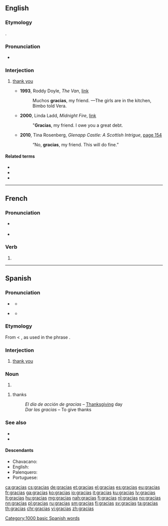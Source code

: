 {{also|Gracias}}
==English==

===Etymology===
{{bor|en|es|gracias||thank you}}.

===Pronunciation===
* {{a|US}} {{IPA|/ˈɡɹɑ.si.əs/|lang=en}}

===Interjection===
{{en-interj}}

# {{lb|en|US|colloquial}} [[thank you]]
#* '''1993''', Roddy Doyle, ''The Van'', [http://books.google.com/books?id=sVDf5eDXxC8C&pg=PT55&dq=%22gracias+my+friend%22&hl=en&sa=X&ei=cEraT631Ju6A2QXvurnCBg&ved=0CEUQ6AEwAw link]
#*: Muchos '''gracias''', my friend. —The girls are in the kitchen, Bimbo told Vera.
#* '''2000''', Linda Ladd, ''Midnight Fire'', [http://books.google.com/books?id=pExIk4zwlpQC&pg=PT47&dq=%22gracias+my+friend%22&hl=en&sa=X&ei=cEraT631Ju6A2QXvurnCBg&ved=0CDkQ6AEwAQ link]
#*: "'''Gracias''', my friend. I owe you a great debt.
#* '''2010''', Tina Rosenberg, ''Glenapp Castle: A Scottish Intrigue'', [http://books.google.com/books?id=mYoyfN6WoScC&pg=PA154&dq=%22gracias+my+friend%22&hl=en&sa=X&ei=cEraT631Ju6A2QXvurnCBg&ved=0CGIQ6AEwCA page 154]
#*: “No, '''gracias''', my friend. This will do fine.”

====Related terms====
* {{l|en|muchas gracias}}
* {{l|en|grassy arse}}
* {{l|en|grassy ass}}

----

==French==
===Pronunciation===
* {{a|France}} {{IPA|/ɡʁa.sja/|lang=fr}}
* {{a|Québec}} {{IPA|/ɡʁa.sjɑ/|[ɡʁa.sjɑ]|[ɡʁa.sjɔ]|lang=fr}}

===Verb===
{{fr-verb-form}}

# {{inflection of|gracier||2|s|phis|lang=fr}}

----

==Spanish==

===Pronunciation===
* {{a|Spain}} {{IPA|/ˈɡɾa.θjas/|lang=es}} 
** {{audio|Gracias (español).ogg|audio (Spain)|lang=es}}
* {{a|Latin America}} {{IPA|/ˈɡɾa.sjas/|lang=es}} 
** {{audio|Gracias.ogg|audio|lang=es}}

===Etymology===
From {{m|es|gracia}} < {{etyl|la|es}} {{m|la|gratia}}, as used in the phrase {{m|la|[[gratia]]s [[agere]]||to express thanks}}.

===Interjection===
{{head|es|interjection}}

# [[thank you]]

===Noun===
{{head|es|noun form}}
# {{plural of|gracia|lang=es}}

{{es-noun|f-p}}

# thanks
#: ''El día de acción de gracias'' &ndash; [[Thanksgiving]] day
#: ''Dar las gracias'' &ndash; To give thanks

===See also===
* {{l|es|agradecer}}
* {{l|es|gracia}}

====Descendants====
* Chavacano: {{l|cbk|grasyas}}
* English: {{l|en|gracias}}
* Palenquero: {{l|pln|nglasia}}
* Portuguese: {{l|pt|grácias}}

[[Category:1000 basic Spanish words]]

[[ca:gracias]]
[[cs:gracias]]
[[de:gracias]]
[[et:gracias]]
[[el:gracias]]
[[es:gracias]]
[[eu:gracias]]
[[fr:gracias]]
[[ga:gracias]]
[[ko:gracias]]
[[io:gracias]]
[[it:gracias]]
[[ku:gracias]]
[[lv:gracias]]
[[lt:gracias]]
[[hu:gracias]]
[[mg:gracias]]
[[nah:gracias]]
[[fj:gracias]]
[[nl:gracias]]
[[no:gracias]]
[[nn:gracias]]
[[pl:gracias]]
[[ru:gracias]]
[[sm:gracias]]
[[fi:gracias]]
[[sv:gracias]]
[[ta:gracias]]
[[th:gracias]]
[[chr:gracias]]
[[vi:gracias]]
[[zh:gracias]]